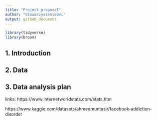 ```yaml
---
title: "Project proposal"
author: "StowarzyszenieOvi"
output: github_document
---
```


```r
library(tidyverse)
library(broom)
```

## 1. Introduction



## 2. Data



## 3. Data analysis plan


links:
https://www.internetworldstats.com/stats.htm

https://www.kaggle.com/datasets/ahmedmuntasir/facebook-addiction-disorder


